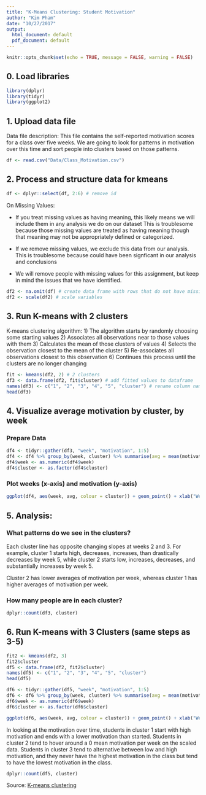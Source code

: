```yaml
---
title: "K-Means Clustering: Student Motivation"
author: "Kim Pham"
date: "10/27/2017"
output:
  html_document: default
  pdf_document: default
---
```


```r
knitr::opts_chunk$set(echo = TRUE, message = FALSE, warning = FALSE)
```

## 0. Load libraries
```r
library(dplyr)
library(tidyr)
library(ggplot2)
```

## 1. Upload data file

Data file description: This file contains the self-reported motivation scores for a class over five weeks. We are going to look for patterns in motivation over this time and sort people into clusters based on those patterns.

```r
df <- read.csv("Data/Class_Motivation.csv")
```

## 2. Process and structure data for kmeans

```r
df <- dplyr::select(df, 2:6) # remove id
```

On Missing Values:

* If you treat missing values as having meaning, this likely means we will include them in any analysis we do on our dataset This is troublesome because those missing values are treated as having meaning though that meaning may not be appropriately defined or categorized.

* If we remove missing values, we exclude this data from our analysis. This is troublesome because could have been signficant in our analysis and conclusions

* We will remove people with missing values for this assignment, but keep in mind the issues that we have identified.

```r
df2 <- na.omit(df) # create data frame with rows that do not have missing values
df2 <- scale(df2) # scale variables
```

## 3. Run K-means with 2 clusters

K-means clustering algorithm:
1) The algorithm starts by randomly choosing some starting values 
2) Associates all observations near to those values with them
3) Calculates the mean of those clusters of values
4) Selects the observation closest to the mean of the cluster
5) Re-associates all observations closest to this observation
6) Continues this process until the clusters are no longer changing


```r
fit <- kmeans(df2, 2) # 2 clusters
df3 <- data.frame(df2, fit$cluster) # add fitted values to dataframe
names(df3) <- c("1", "2", "3", "4", "5", "cluster") # rename column names
head(df3)
```

## 4. Visualize average motivation by cluster, by week

### Prepare Data
```r
df4 <- tidyr::gather(df3, "week", "motivation", 1:5)
df4 <- df4 %>% group_by(week, cluster) %>% summarise(avg = mean(motivation))
df4$week <- as.numeric(df4$week)
df4$cluster <- as.factor(df4$cluster)
```

### Plot weeks (x-axis) and motivation (y-axis)
```r
ggplot(df4, aes(week, avg, colour = cluster)) + geom_point() + xlab("Week") + ylab("Average Motivation")
```

## 5. Analysis: 

### What patterns do we see in the clusters?

Each cluster line has opposite changing slopes at weeks 2 and 3. For example, cluster 1 starts high, decreases, increases, than drastically decreases by week 5, while cluster 2 starts low, increases, decreases, and substantially increases by week 5.

Cluster 2 has lower averages of motivation per week, whereas cluster 1 has higher averages of motivation per week.

### How many people are in each cluster? 

```r
dplyr::count(df3, cluster)
```

## 6. Run K-means with 3 Clusters (same steps as 3-5)

```r
fit2 <- kmeans(df2, 3) 
fit2$cluster
df5 <- data.frame(df2, fit2$cluster)
names(df5) <- c("1", "2", "3", "4", "5", "cluster")
head(df5)
```

```r
df6 <- tidyr::gather(df5, "week", "motivation", 1:5)
df6 <- df6 %>% group_by(week, cluster) %>% summarise(avg = mean(motivation))
df6$week <- as.numeric(df6$week)
df6$cluster <- as.factor(df6$cluster)
```

```r
ggplot(df6, aes(week, avg, colour = cluster)) + geom_point() + xlab("Week") + ylab("Average Motivation")
```

In looking at the motivation over time, students in cluster 1 start with high motivation and ends with a lower motivation than started. Students in cluster 2 tend to hover around a 0 mean motivation per week on the scaled data. Students in cluster 3 tend to alternative between low and high motivation, and they never have the highest motivation in the class but tend to have the lowest motivation in the class. 

```r
dplyr::count(df5, cluster)
```

Source:
[K-means clustering](https://www.cs.uic.edu/~wilkinson/Applets/cluster.html)